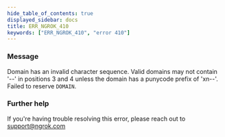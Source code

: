 ```yaml
---
hide_table_of_contents: true
displayed_sidebar: docs
title: ERR_NGROK_410
keywords: ["ERR_NGROK_410", "error 410"]
---
```


### Message

Domain has an invalid character sequence. Valid domains may not contain '--' in positions 3 and 4 unless the domain has a punycode prefix of 'xn--'. Failed to reserve `DOMAIN`.

### Further help

If you're having trouble resolving this error, please reach out to [support@ngrok.com](mailto:support@ngrok.com?subject=Help%20with%20ERR_NGROK_410)
